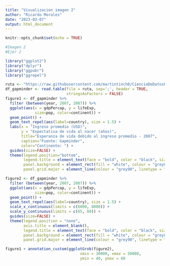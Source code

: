 ```yaml
---
title: "Visualizacion imagen 2"
author: "Ricardo Morales"
date: "2023-03-07"
output: html_document
---
```


```r
knitr::opts_chunk$set(echo = TRUE)
```

```r
#Imagen 2
#Ejer 2

library("ggplot2")
library("dplyr")
library("ggpubr")
library("ggrepel")

ruta <- "https://raw.githubusercontent.com/martintinch0/CienciaDeDatosParaCuriosos/master/data/gapminder.csv"
df_gapminder <- read.table(file = ruta, sep=';', header = TRUE, 
                           stringsAsFactors = FALSE)
figure1 <- df_gapminder %>% 
  filter (between(year, 2007, 2007)) %>%
  ggplot(aes(x = gdpPercap, y = lifeExp, 
             size=pop, color=continent)) +
  geom_point() + 
  geom_text_repel(aes(label=country), size = 1.5) +
  labs(x = "Ingreso promedio (USD)",
       y = "Expectativa de vida al nacer (años)",
       title="Esperanza de vida debido al ingreso promedio - 2007",
       caption="Fuente: Gapminder",
       color="Continente: ") +
  guides(size=FALSE) + 
  theme(legend.position="bottom", 
        legend.title = element_text(face = "bold", color = "black", size= 10), 
        panel.background = element_rect(fill = "white", colour = "grey80"), 
        panel.grid.major = element_line(colour = "grey90", linetype = "dotted"))

figure2 <- df_gapminder %>% 
  filter (between(year, 2007, 2007)) %>%
  ggplot(aes(x = gdpPercap, y = lifeExp, 
             size=pop, color=continent)) +
  geom_point() + 
  geom_text_repel(aes(label=country), size = 1.5) +
  scale_x_continuous(limits = c(6000, 8000)) +
  scale_y_continuous(limits = c(65, 80)) +
  guides(size=FALSE) + 
  theme(legend.position = "none",
        axis.title = element_blank(),
        legend.title = element_text(face = "bold", color = "black", size= 10), 
        panel.background = element_rect(fill = "white", colour = "grey80"), 
        panel.grid.major = element_line(colour = "grey90", linetype = "dotted"))

figure1 + annotation_custom(ggplotGrob(figure2), 
                                 xmin = 30000, xmax = 50000, 
                                 ymin = 40, ymax = 60
```


